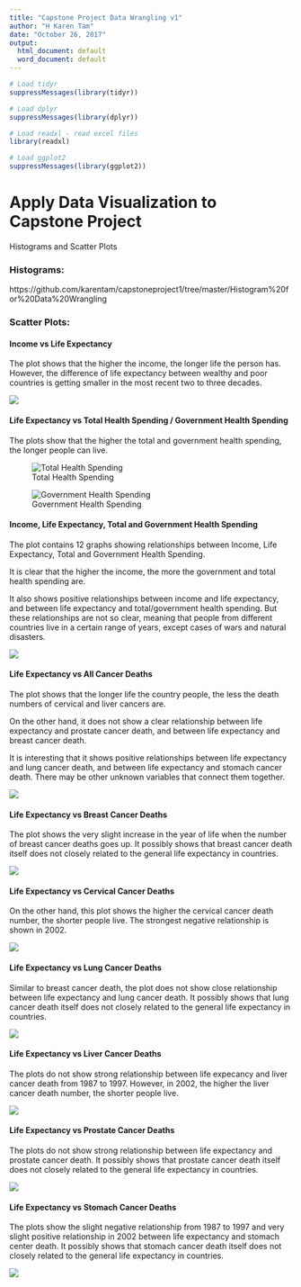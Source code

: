 ---
title: "Capstone Project Data Wrangling v1"
author: "H Karen Tam"
date: "October 26, 2017"
output:
  html_document: default
  word_document: default
---

```{r, echo=FALSE}

# Load tidyr
suppressMessages(library(tidyr))

# Load dplyr
suppressMessages(library(dplyr))

# Load readxl - read excel files
library(readxl)

# Load ggplot2
suppressMessages(library(ggplot2))

```

# Apply Data Visualization to Capstone Project


Histograms and Scatter Plots


### Histograms: 

https://github.com/karentam/capstoneproject1/tree/master/Histogram%20for%20Data%20Wrangling


### Scatter Plots:


#### Income vs Life Expectancy

The plot shows that the higher the income, the longer life the person has. However, the difference of life expectancy between wealthy and poor countries is getting smaller in the most recent two to three decades. 

![](https://drive.google.com/file/d/1LlgpybYpbrMD9yoEFvhLsiVuKuwRO0gv/view?usp=sharing)


#### Life Expectancy vs Total Health Spending / Government Health Spending

The plots show that the higher the total and government health spending, the longer people can live.  

![Total Health Spending](https://drive.google.com/file/d/10bOx7wFe_DAYpUuoFTtsei_6MEsZCpTZ/view?usp=sharing)

![Government Health Spending](https://drive.google.com/file/d/1ICUQ76eNdR3L0pviRZLhvcNgmXWJOYOD/view?usp=sharing)

#### Income, Life Expectancy, Total and Government Health Spending

The plot contains 12 graphs showing relationships between Income, Life Expectancy, Total and Government Health Spending. 

It is clear that the higher the income, the more the government and total health spending are. 

It also shows positive relationships between income and life expectancy, and between life expectancy and total/government health spending. But these relationships are not so clear, meaning that people from different countries live in a certain range of years, except cases of wars and natural disasters. 

![](https://drive.google.com/file/d/1Xkbr3-_76-pyh-jnmKSPoXxsjE9q0Sic/view?usp=sharing)

#### Life Expectancy vs All Cancer Deaths

The plot shows that the longer life the country people, the less the death numbers of cervical and liver cancers are. 

On the other hand, it does not show a clear relationship between life expectancy and prostate cancer death, and between life expectancy and breast cancer death. 

It is interesting that it shows positive relationships between life expectancy and lung cancer death, and between life expectancy and stomach cancer death. There may be other unknown variables that connect them together. 

![](https://drive.google.com/file/d/1m524dpRgG4meWUdLd-Lol1XKhqMpvFvC/view?usp=sharing)

#### Life Expectancy vs Breast Cancer Deaths

The plot shows the very slight increase in the year of life when the number of breast cancer deaths goes up. It possibly shows that breast cancer death itself does not closely related to the general life expectancy in countries.

![](https://drive.google.com/file/d/1GwJpTOQaOmFDPd4kDOHmkfBDRv8c_B7d/view?usp=sharing)

#### Life Expectancy vs Cervical Cancer Deaths

On the other hand, this plot shows the higher the cervical cancer death number, the shorter people live. The strongest negative relationship is shown in 2002.

![](https://drive.google.com/file/d/1XKOy-oEUE2EAhv3UfuwVp_4VJGw3l3gS/view?usp=sharing)


#### Life Expectancy vs Lung Cancer Deaths

Similar to breast cancer death, the plot does not show close relationship between life expectancy and lung cancer death. It possibly shows that lung cancer death itself does not closely related to the general life expectancy in countries. 

![](https://drive.google.com/file/d/1-GKwqYLQVa3fzzO3qzvlOmtBh1gZlytZ/view?usp=sharing)

#### Life Expectancy vs Liver Cancer Deaths

The plots do not show strong relationship between life expecancy and liver cancer death from 1987 to 1997. However, in 2002, the higher the liver cancer death number, the shorter people live.  

![](https://drive.google.com/file/d/1yMImKTGRORyEfC9_yCy22BUEG5Giv0Qr/view?usp=sharing)


#### Life Expectancy vs Prostate Cancer Deaths

The plots do not show strong relationship between life expectancy and prostate cancer death. It possibly shows that prostate cancer death itself does not closely related to the general life expectancy in countries. 

![](https://drive.google.com/file/d/1cLldsJRFT1LG_sn6K7VP8tQuYIzdoUBo/view?usp=sharing)


#### Life Expectancy vs Stomach Cancer Deaths

The plots show the slight negative relationship from 1987 to 1997 and very slight positive relationship in 2002 between life expectancy and stomach center death. It possibly shows that stomach cancer death itself does not closely related to the general life expectancy in countries. 

![](https://drive.google.com/file/d/1BkKqUfpZi_pzlQj2tu7qtYMnITDLQcJa/view?usp=sharing)


















